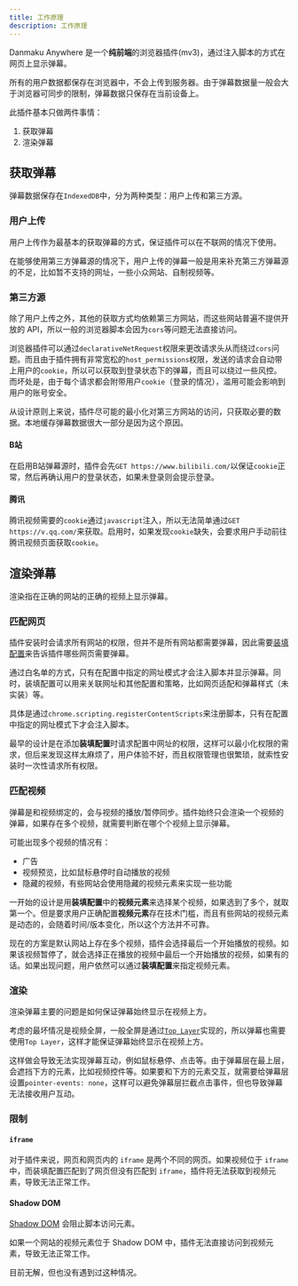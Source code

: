```yaml
---
title: 工作原理
description: 工作原理
---
```


Danmaku Anywhere 是一个**纯前端**的浏览器插件(mv3)，通过注入脚本的方式在网页上显示弹幕。

所有的用户数据都保存在浏览器中，不会上传到服务器。由于弹幕数据量一般会大于浏览器可同步的限制，弹幕数据只保存在当前设备上。

此插件基本只做两件事情：

1. 获取弹幕
2. 渲染弹幕

## 获取弹幕

弹幕数据保存在`IndexedDB`中，分为两种类型：用户上传和第三方源。

### 用户上传

用户上传作为最基本的获取弹幕的方式，保证插件可以在不联网的情况下使用。

在能够使用第三方弹幕源的情况下，用户上传的弹幕一般是用来补充第三方弹幕源的不足，比如暂不支持的网址，一些小众网站、自制视频等。

### 第三方源

除了用户上传之外，其他的获取方式均依赖第三方网站，而这些网站普遍不提供开放的 API，所以一般的浏览器脚本会因为`cors`等问题无法直接访问。

浏览器插件可以通过`declarativeNetRequest`权限来更改请求头从而绕过`cors`问题。而且由于插件拥有非常宽松的`host_permissions`权限，发送的请求会自动带上用户的`cookie`，所以可以获取到登录状态下的弹幕，而且可以绕过一些风控。
而坏处是，由于每个请求都会附带用户`cookie`（登录的情况），滥用可能会影响到用户的账号安全。

从设计原则上来说，插件尽可能的最小化对第三方网站的访问，只获取必要的数据。本地缓存弹幕数据很大一部分是因为这个原因。

#### B站

在启用B站弹幕源时，插件会先`GET https://www.bilibili.com/`以保证`cookie`正常，然后再确认用户的登录状态，如果未登录则会提示登录。

#### 腾讯

腾讯视频需要的`cookie`通过`javascript`注入，所以无法简单通过`GET https://v.qq.com/`来获取。启用时，如果发现`cookie`缺失，会要求用户手动前往腾讯视频页面获取`cookie`。

## 渲染弹幕

渲染指在正确的网站的正确的视频上显示弹幕。

### 匹配网页

插件安装时会请求所有网站的权限，但并不是所有网站都需要弹幕，因此需要[装填配置](/docs/mount-profile)来告诉插件哪些网页需要弹幕。

通过白名单的方式，只有在配置中指定的网址模式才会注入脚本并显示弹幕。同时，装填配置可以用来关联网址和其他配置和策略，比如网页适配和弹幕样式（未实装）等。

具体是通过`chrome.scripting.registerContentScripts`来注册脚本，只有在配置中指定的网址模式下才会注入脚本。

最早的设计是在添加**装填配置**时请求配置中网址的权限，这样可以最小化权限的需求，但后来发现这样太麻烦了，用户体验不好，而且权限管理也很繁琐，就索性安装时一次性请求所有权限。

### 匹配视频

弹幕是和视频绑定的，会与视频的播放/暂停同步。插件始终只会渲染一个视频的弹幕，如果存在多个视频，就需要判断在哪个个视频上显示弹幕。

可能出现多个视频的情况有：
- 广告
- 视频预览，比如鼠标悬停时自动播放的视频
- 隐藏的视频，有些网站会使用隐藏的视频元素来实现一些功能

一开始的设计是用**装填配置**中的**视频元素**来选择某个视频，如果选到了多个，就取第一个。但是要求用户正确配置**视频元素**存在技术门槛，而且有些网站的视频元素是动态的，会随着时间/版本变化，所以这个方法并不可靠。

现在的方案是默认网站上存在多个视频，插件会选择最后一个开始播放的视频。如果该视频暂停了，就会选择正在播放的视频中最后一个开始播放的视频，如果有的话。如果出现问题，用户依然可以通过**装填配置**来指定视频元素。

### 渲染

渲染弹幕主要的问题是如何保证弹幕始终显示在视频上方。

考虑的最坏情况是视频全屏，一般全屏是通过[`Top Layer`](https://developer.mozilla.org/en-US/docs/Glossary/Top_layer)实现的，所以弹幕也需要使用`Top Layer`，这样才能保证弹幕始终显示在视频上方。

这样做会导致无法实现弹幕互动，例如鼠标悬停、点击等。由于弹幕层在最上层，会遮挡下方的元素，比如视频控件等。如果要和下方的元素交互，就需要给弹幕层设置`pointer-events: none`，这样可以避免弹幕层拦截点击事件，但也导致弹幕无法接收用户互动。

### 限制

#### `iframe`

对于插件来说，网页和网页内的 `iframe` 是两个不同的网页。如果视频位于 `iframe` 中，而装填配置匹配到了网页但没有匹配到 `iframe`，插件将无法获取到视频元素，导致无法正常工作。

#### Shadow DOM

[Shadow DOM](https://developer.mozilla.org/en-US/docs/Web/API/Web_components/Using_shadow_DOM) 会阻止脚本访问元素。

如果一个网站的视频元素位于 Shadow DOM 中，插件无法直接访问到视频元素，导致无法正常工作。

目前无解，但也没有遇到过这种情况。

